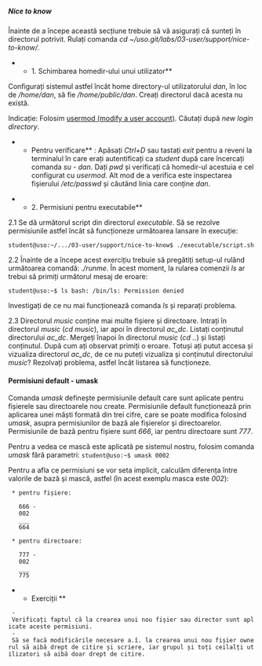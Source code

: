 ===== Nice to know =====

Înainte de a începe această secțiune trebuie să vă asigurați că sunteți în directorul potrivit.
Rulați comanda ''cd ~/uso.git/labs/03-user/support/nice-to-know/''.

**1. Schimbarea homedir-ului unui utilizator**

Configurați sistemul astfel încât home directory-ul utilizatorului ''dan'', în loc de ''/home/dan'', să fie ''/home/public/dan''. Creați directorul dacă acesta nu există.

<note tip>
Indicație: Folosim [[http://linux.die.net/man/8/usermod|usermod (modify a user account)]]. Căutați după ''new login directory''.
</note>

**Pentru verificare** : Apăsați ''Ctrl+D'' sau tastați ''exit'' pentru a reveni la terminalul în care erați autentificați ca ''student'' după care încercați comanda ''su - dan''. Dați ''pwd'' și verificați că homedir-ul acestuia e cel configurat cu ''usermod''. Alt mod de a verifica este inspectarea fișierului ''/etc/passwd'' și căutând linia care conține ''dan''.

**2. Permisiuni pentru executabile**

2.1 Se dă următorul script din directorul ''executable''. Să se rezolve permisiunile astfel încât să funcționeze următoarea lansare în execuție:

<code bash>
student@uso:~/.../03-user/support/nice-to-know$ ./executable/script.sh
</code>

2.2 Înainte de a începe acest exercițiu trebuie să pregătiți setup-ul rulând următoarea comandă: ''./runme''.
În acest moment, la rularea comenzii ''ls'' ar trebui să primiți următorul mesaj de eroare:

<code bash>
student@uso:~$ ls
bash: /bin/ls: Permission denied
</code>

Investigați de ce nu mai funcționează comanda ''ls'' și reparați problema.

2.3 Directorul ''music'' conține mai multe fișiere și directoare.
Intrați în directorul ''music'' (''cd music''), iar apoi în directorul ''ac_dc''.
Listați conținutul directorului ''ac_dc''.
Mergeți înapoi în directorul ''music'' (''cd ..'') și listați conținutul. După cum ați observat primiți o eroare. Totuși ați putut accesa și vizualiza directorul ''ac_dc'', de ce nu puteți vizualiza și conținutul directorului ''music''? Rezolvați problema, astfel încât listarea să funcționeze.

==== Permisiuni default - umask ====

Comanda ''umask'' definește permisiunile default care sunt aplicate pentru fișierele sau directoarele nou create.
Permisiunile default funcționează prin aplicarea unei măști formată din trei cifre, care se poate modifica folosind ''umask'', asupra permisiunilor de bază ale fișierelor și directoarelor.
Permisiunile de bază pentru fișiere sunt ''666'', iar pentru directoare sunt ''777''.

Pentru a vedea ce mască este aplicată pe sistemul nostru, folosim comanda ''umask'' fără parametri:
<code bash>
student@uso:~$ umask
0002
</code>

Pentru a afla ce permisiuni se vor seta implicit, calculăm diferența între valorile de bază și mască, astfel (în acest exemplu masca este ''002''):

  * pentru fișiere:

    666 -
    002
    ___
    664

  * pentru directoare:

    777 -
    002
    ___
    775

** Exerciții **
  - Verificați faptul că la crearea unui nou fișier sau director sunt aplicate aceste permisiuni.
  - Să se facă modificările necesare a.î. la crearea unui nou fișier ownerul să aibă drept de citire și scriere, iar grupul și toți ceilalți utilizatori să aibă doar drept de citire.

